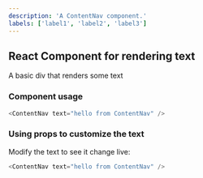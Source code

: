 ```yaml
---
description: 'A ContentNav component.'
labels: ['label1', 'label2', 'label3']
---
```



## React Component for rendering text

A basic div that renders some text

### Component usage
```js
<ContentNav text="hello from ContentNav" />
```

### Using props to customize the text

Modify the text to see it change live:
```js live
<ContentNav text="hello from ContentNav" />
```
